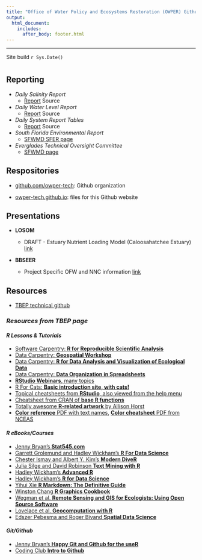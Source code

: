```yaml
---
title: "Office of Water Policy and Ecosystems Restoration (OWPER) Github Webpage <img src='https://floridadep.gov/system/files/styles/general_page_images__scaled_to_900_pixels_/private/media-folders/media-root/in-house-graphic-DEP%20Logo%20color%20Large.png?itok=wm1GoIhx' align='right' height = '100'/>"
output: 
  html_document:
    includes:
      after_body: footer.html
---
```


***

<!--
```r
knitr::include_graphics("https://floridadep.gov/system/files/styles/general_page_images__scaled_to_900_pixels_/private/media-folders/media-root/in-house-graphic-DEP%20Logo%20color%20Large.png?itok=wm1GoIhx")
```

![](dep_owper_logo.png)-->

Site build `r Sys.Date()`

# {.tabset}

## Reporting

- *Daily Salinity Report*
    - [Report](http://publicfiles.dep.state.fl.us/owp/SalinityReports/SalinityUpdate.html){target="_blank"} Source

- *Daily Water Level Report*
    - [Report](http://publicfiles.dep.state.fl.us/owp/SalinityReports/WaterLevelUpdate.html){target="_blank"} Source
    
- *Daily System Report Tables*
    - [Report](http://publicfiles.dep.state.fl.us/owp/SalinityReports/DailySystemReport_Table.html){target="_blank"} Source
    
- *South Florida Environmental Report*
    - [SFWMD SFER page](https://www.sfwmd.gov/science-data/scientific-publications-sfer){target="_blank"}
    
- *Everglades Technical Oversight Committee*
    - [SFWMD page](https://www.sfwmd.gov/our-work/toc){target="_blank"}
    
## Respositories

 - [github.com/owper-tech](https://https://github.com/owper-tech/){target="_blank"}: Github organization
 
 - [owper-tech.github.io](https://github.com/owper-tech/owper-tech.github.io){target="_blank"}: files for this Github website

## Presentations

- **LOSOM**

    - DRAFT - Estuary Nutrient Loading Model (Caloosahatchee Estuary) [link](https://swampthingecology.org/slides/LOSOMWQ/Julian_LOSOM_ENLM#1){target="_blank"}


- **BBSEER**
  
    - Project Specific OFW and NNC information [link](https://swampthingecology.org/slides/BBSEER/BBSEER_OFW_map.html){target="_blank"}
    
## Resources

* [TBEP technical github](https://tbep-tech.github.io/){target="_blank"}

### *Resources from TBEP page*

#### *R Lessons & Tutorials*

* [Software Carpentry: **R for Reproducible Scientific Analysis**](http://data-lessons.github.io/gapminder-R/){target="_blank"}
* [Data Carpentry: **Geospatial Workshop**](https://datacarpentry.org/geospatial-workshop/){target="_blank"}
* [Data Carpentry: **R for Data Analysis and Visualization of Ecological Data**](http://www.datacarpentry.org/R-ecology-lesson/){target="_blank"}
* [Data Carpentry: **Data Organization in Spreadsheets**](http://www.datacarpentry.org/spreadsheet-ecology-lesson/){target="_blank"}
* [**RStudio Webinars**, many topics](https://www.rstudio.com/resources/webinars/){target="_blank"}
* [R For Cats: **Basic introduction site, with cats!**](http://rforcats.net/){target="_blank"}
* [Topical cheatsheets from **RStudio**, also viewed from the help menu](http://www.rstudio.com/resources/cheatsheets/){target="_blank"}
* [Cheatsheet from CRAN of **base R functions**](http://cran.r-project.org/doc/contrib/Short-refcard.pdf){target="_blank"} 
* [Totally awesome **R-related artwork** by Allison Horst](https://github.com/allisonhorst/stats-illustrations){target="_blank"}
* [**Color reference** PDF with text names](http://www.stat.columbia.edu/~tzheng/files/Rcolor.pdf){target="_blank"}, [**Color cheatsheet** PDF from NCEAS](https://www.nceas.ucsb.edu/sites/default/files/2020-04/colorPaletteCheatsheet.pdf){target="_blank"}

#### *R eBooks/Courses*

* [Jenny Bryan's **Stat545.com**](http://stat545.com/){target="_blank"}
* [Garrett Grolemund and Hadley Wickham's **R For Data Science**](http://r4ds.had.co.nz/){target="_blank"}
* [Chester Ismay and Albert Y. Kim's **Modern DiveR**](https://ismayc.github.io/moderndiver-book/){target="_blank"}
* [Julia Silge and David Robinson **Text Mining with R**](http://tidytextmining.com/){target="_blank"}
* [Hadley Wickham's **Advanced R**](http://adv-r.had.co.nz/){target="_blank"}
* [Hadley Wickham's **R for Data Science**](https://r4ds.had.co.nz){target="_blank"}
* [Yihui Xie **R Markdown: The Definitive Guide**](https://bookdown.org/yihui/rmarkdown/){target="_blank"}
* [Winston Chang **R Graphics Cookbook**](http://www.cookbook-r.com/){target="_blank"}
* [Wegman et al. **Remote Sensing and GIS for Ecologists: Using Open Source Software**](http://book.ecosens.org/RSEbook/){target="_blank"}
* [Lovelace et al. **Geocomputation with R**](https://geocompr.robinlovelace.net/){target="_blank"}
* [Edszer Pebesma and Roger Bivand **Spatial Data Science**](https://keen-swartz-3146c4.netlify.app/index.html){target="_blank"}

#### *Git/Github* 

* [Jenny Bryan's **Happy Git and Github for the useR**](http://happygitwithr.com/){target="_blank"}
* [Coding Club **Intro to Github**](https://ourcodingclub.github.io/2017/02/27/git.html){target="_blank"}